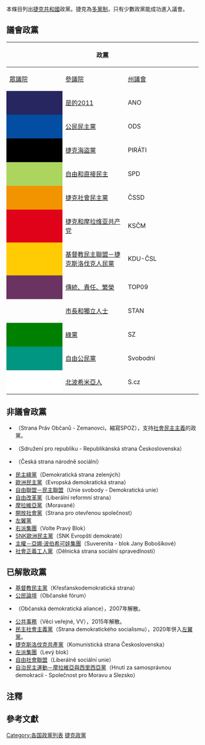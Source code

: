{{update|time=2016-06-22T12:36:53+00:00}}
本條目列出[[捷克共和國|捷克共和國]]政黨。捷克為[[多黨制|多黨制]]，只有少數政黨能成功進入議會。

==議會政黨==

{| class ="wikitable"
! rowspan=2 colspan=3 | 政黨
! colspan=4 | 席次
! rowspan=2 | 備註
|-
! width=8% | [[捷克眾議院|眾議院]]<br />{{Efn|1=[[2021年捷克立法选举|2021年捷克立法选举]]結果}}
! width=8% | [[捷克參議院|參議院]]<br />{{Efn|1=[[2020年捷克參議院選舉|2020年捷克參議院選舉]]後}}
! width=8% | [[捷克行政區劃|州議會]]
! width=8% | [[歐洲議會|歐洲議會]]<br />{{Efn|1=2019年歐洲議會選舉結果}}
|-
| style="background-color:#272660" |
| width=150px| [[是的2011|是的2011]]
| ANO
| 72
| 5
| 176
| 6
| 由商人[[安德烈·巴比什|安德烈·巴比什]]領導的政黨
|-
| style="background-color:#034EA2" |
| [[公民民主黨|公民民主黨]]
| ODS
| 34
| 18
| 76
| 4
| 由[[捷克總統|捷克前總統]][[瓦茨拉夫·克勞斯|克勞斯]]成立的[[自由保守主義|自由保守主義]]、[[柔性歐洲懷疑主義|柔性歐洲懷疑主義]]政黨。
|-
| style="background-color:Black" |
| [[捷克海盜黨|捷克海盜黨]]
| PIRÁTI
| 4
| 2
| 5
| 3
|
|-
| style="background-color:#ACD55F" |
| [[自由和直接民主|自由和直接民主]]
| SPD
| 20
| 0
| 34
| 2
| 由[[岡村富夫|岡村富夫]]領導，倡議直接民主。
|-
| width=5px style="background-color:#F29400" |
| width=150px| [[捷克社會民主黨|捷克社會民主黨]]
| ČSSD
| 0
| 3
| 125
| 0
| 主要[[左派|左派]]（[[社會民主主義|社會民主主義]]）政黨。
|-
| style="background-color:#E00219" |
| [[捷克和摩拉维亚共产党|捷克和摩拉维亚共产党]]
| KSČM
| 0
| 0
| 86
| 1
| [[極左派|極左派]]政黨，為[[捷克斯洛伐克共產黨|捷克斯洛伐克共產黨]]的後繼者。該黨常被視為反體制政黨。在捷克民主化後一直未參與執政聯盟。
|-
| style="background-color:#FFCB03" |
| [[基督教民主聯盟－捷克斯洛伐克人民黨|基督教民主聯盟－捷克斯洛伐克人民黨]]
| KDU-ČSL
| 23
| 12
| 55
| 2
| 中型[[保守主義|保守主義]]與[[基督教民主主義|基督教民主主義]]政黨。傳統上在[[南摩拉維亞州|南摩拉維亞]]有較高支持度。該黨在[[2010年捷克議會選舉|2010年捷克議會選舉]]失去所有議會席次。
|-
| style="background-color:#6b3362" |
| [[傳統、責任、繁榮|傳統、責任、繁榮]]
| TOP09
| 14
| 5
| 12
| 2
| [[財政保守主義|財政保守主義]]政黨，目標是減少財政[[赤字|赤字]]。
|-
|
| [[市長和獨立人士|市長和獨立人士]]
| STAN
| 33
| 19
| 38
| 1
|
|-
| style="background-color:green" |
| [[綠黨_(捷克)|綠黨]]
| SZ
| 0
| 1
| 9
| 0
|
|-
| style="background-color:#009682" |
| [[自由公民黨|自由公民黨]]
| Svobodní
| 0
| 1
| 2
| 0
|
|-
| style="background-color:#FFFFFF" |
| [[北波希米亞人|北波希米亞人]]
| S.cz
| 0
| 1
| 0
| 0
| 跨政治光譜的區域政黨，活動範圍在北波希米亞。
|}

==非議會政黨==
*{{link-en|公民權利黨|Party of Civic Rights}}（Strana Práv Občanů - Zemanovci，縮寫SPOZ），支持[[社會民主主義|社會民主主義]]的政黨。
*{{link-en|共和聯盟－捷克斯洛伐克共和黨|Rally for the Republic – Republican Party of Czechoslovakia}}（Sdružení pro republiku - Republikánská strana Československa）
*{{link-en|捷克民族社會黨|Czech National Social Party}}（Česká strana národně sociální）
*[[民主綠黨_(捷克)|民主綠黨]]（Demokratická strana zelených）
*[[歐洲民主黨_(捷克)|歐洲民主黨]]（Evropská demokratická strana）
*[[自由聯盟－民主聯盟|自由聯盟－民主聯盟]]（Unie svobody - Demokratická unie）
*[[自由改革黨_(捷克)|自由改革黨]]（Liberální reformní strana）
*[[摩拉維亞黨|摩拉維亞黨]]（Moravané）
*[[開放社會黨|開放社會黨]]（Strana pro otevřenou společnost）
*[[左翼黨_(捷克)|左翼黨]]
*[[右派集團|右派集團]]（Volte Pravý Blok）
*[[SNK歐洲民主黨|SNK歐洲民主黨]]（SNK Evropští demokraté）
*[[主權－亞娜·波伯希可娃集團|主權－亞娜·波伯希可娃集團]]（Suverenita - blok Jany Bobošíkové）
*[[社會正義工人黨|社會正義工人黨]]（Dělnická strana sociální spravedlnosti）

==已解散政黨==
*[[基督教民主黨_(捷克)|基督教民主黨]]（Křesťanskodemokratická strana）
*[[公民論壇|公民論壇]]（Občanské fórum）
*{{link-en|公民民主聯盟 (捷克)|Civic Democratic Alliance|公民民主聯盟}}（Občanská demokratická aliance），2007年解散。
*[[公共事務_(政黨)|公共事務]]（Věci veřejné, VV），2015年解散。
*[[民主社會主義黨_(捷克)|民主社會主義黨]]（Strana demokratického socialismu），2020年併入[[左翼黨_(捷克)|左翼黨]]。
*[[捷克斯洛伐克共產黨|捷克斯洛伐克共產黨]]（Komunistická strana Československa）
*[[左派集團_(捷克)|左派集團]]（Levý blok）
*[[自由社會聯盟_(捷克)|自由社會聯盟]]（Liberálně sociální unie）
*[[自治民主運動－摩拉維亞與西里西亞黨|自治民主運動－摩拉維亞與西里西亞黨]]（Hnutí za samosprávnou demokracii - Společnost pro Moravu a Slezsko）

==注釋==
{{Notelist}}

==參考文獻==
{{Reflist}}

{{捷克政黨}}
{{歐洲題目|政黨列表}}

[[Category:各国政黨列表|Category:各国政黨列表]]
[[Category:捷克政黨|]]